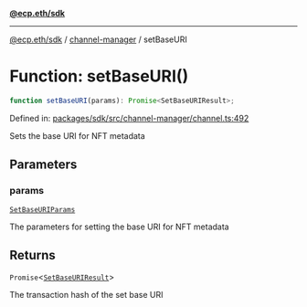 [**@ecp.eth/sdk**](../../index.mdx)

***

[@ecp.eth/sdk](/sdk-reference/index.mdx) / [channel-manager](/sdk-reference/channel-manager/index.mdx) / setBaseURI

# Function: setBaseURI()

```ts
function setBaseURI(params): Promise<SetBaseURIResult>;
```

Defined in: [packages/sdk/src/channel-manager/channel.ts:492](https://github.com/ecp-eth/comments-monorepo/blob/main/packages/sdk/src/channel-manager/channel.ts#L492)

Sets the base URI for NFT metadata

## Parameters

### params

[`SetBaseURIParams`](/sdk-reference/channel-manager/type-aliases/SetBaseURIParams.mdx)

The parameters for setting the base URI for NFT metadata

## Returns

`Promise`\<[`SetBaseURIResult`](/sdk-reference/channel-manager/type-aliases/SetBaseURIResult.mdx)\>

The transaction hash of the set base URI
